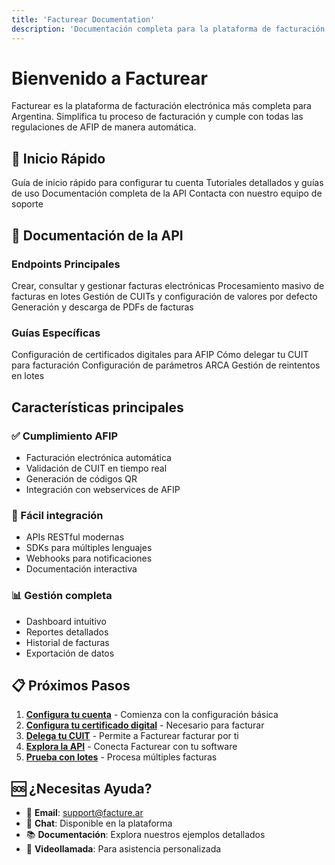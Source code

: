 ```yaml
---
title: 'Facturear Documentation'
description: 'Documentación completa para la plataforma de facturación electrónica Facturear'
---
```


# Bienvenido a Facturear

Facturear es la plataforma de facturación electrónica más completa para Argentina. Simplifica tu proceso de facturación y cumple con todas las regulaciones de AFIP de manera automática.

## 🚀 Inicio Rápido

<CardGroup cols={2}>
  <Card title="🚀 Comenzar" icon="rocket" href="/es/getting-started">
    Guía de inicio rápido para configurar tu cuenta
  </Card>
  <Card title="📚 Guías" icon="book" href="/es/guides/certificado-digital">
    Tutoriales detallados y guías de uso
  </Card>
  <Card title="🔌 API Reference" icon="code" href="/es/api-reference">
    Documentación completa de la API
  </Card>
  <Card title="🆘 Soporte" icon="life-ring" href="mailto:support@facture.ar">
    Contacta con nuestro equipo de soporte
  </Card>
</CardGroup>

## 📖 Documentación de la API

### Endpoints Principales

<CardGroup cols={2}>
  <Card title="📄 Facturas" icon="file-text" href="/es/api-reference/invoices">
    Crear, consultar y gestionar facturas electrónicas
  </Card>
  <Card title="📦 Lotes" icon="package" href="/es/api-reference/get-batches">
    Procesamiento masivo de facturas en lotes
  </Card>
  <Card title="🏢 CUITs" icon="building" href="/es/api-reference/cuits">
    Gestión de CUITs y configuración de valores por defecto
  </Card>
  <Card title="📄 PDFs" icon="download" href="/es/api-reference/pdf">
    Generación y descarga de PDFs de facturas
  </Card>
</CardGroup>

### Guías Específicas

<CardGroup cols={2}>
  <Card title="🔐 Certificado Digital" icon="shield" href="/es/guides/certificado-digital">
    Configuración de certificados digitales para AFIP
  </Card>
  <Card title="👥 Delegación de CUIT" icon="users" href="/es/guides/delegacion">
    Cómo delegar tu CUIT para facturación
  </Card>
  <Card title="⚙️ Parámetros ARCA" icon="settings" href="/es/api-reference/arca-parameters">
    Configuración de parámetros ARCA
  </Card>
  <Card title="🔄 Reintentos" icon="refresh-cw" href="/es/api-reference/retry-batch-item">
    Gestión de reintentos en lotes
  </Card>
</CardGroup>

## Características principales

### ✅ Cumplimiento AFIP

- Facturación electrónica automática
- Validación de CUIT en tiempo real
- Generación de códigos QR
- Integración con webservices de AFIP

### 🔧 Fácil integración

- APIs RESTful modernas
- SDKs para múltiples lenguajes
- Webhooks para notificaciones
- Documentación interactiva

### 📊 Gestión completa

- Dashboard intuitivo
- Reportes detallados
- Historial de facturas
- Exportación de datos



## 📋 Próximos Pasos

1. **[Configura tu cuenta](/es/getting-started)** - Comienza con la configuración básica
2. **[Configura tu certificado digital](/es/guides/certificado-digital)** - Necesario para facturar
3. **[Delega tu CUIT](/es/guides/delegacion)** - Permite a Facturear facturar por ti
4. **[Explora la API](/es/api-reference)** - Conecta Facturear con tu software
5. **[Prueba con lotes](/es/api-reference/get-batches)** - Procesa múltiples facturas

## 🆘 ¿Necesitas Ayuda?

- 📧 **Email**: support@facture.ar
- 💬 **Chat**: Disponible en la plataforma
- 📚 **Documentación**: Explora nuestros ejemplos detallados
- 🎥 **Videollamada**: Para asistencia personalizada
